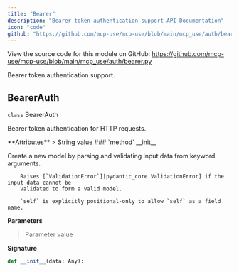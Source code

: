 ```yaml
---
title: "Bearer"
description: "Bearer token authentication support API Documentation"
icon: "code"
github: "https://github.com/mcp-use/mcp-use/blob/main/mcp_use/auth/bearer.py"
---
```



<Callout type="info" title="Source Code">
View the source code for this module on GitHub: <a href='https://github.com/mcp-use/mcp-use/blob/main/mcp_use/auth/bearer.py' target='_blank' rel='noopener noreferrer'>https://github.com/mcp-use/mcp-use/blob/main/mcp_use/auth/bearer.py</a>
</Callout>

Bearer token authentication support.

## BearerAuth

<div>
<RandomGradientBackground className="rounded-lg p-4 w-full h-full rounded-full">
<div className="text-black">
<div className="text-black font-bold text-xl mb-2 mt-8"><code className="!text-black">class</code> BearerAuth</div>

Bearer token authentication for HTTP requests.

</div>
</RandomGradientBackground>
<Card type="info">
**Attributes**
>
<ParamField body="token" type="pydantic.types.SecretStr" required="True" >   String value </ParamField>

</Card>

<Card type="info">
### `method` __init__

Create a new model by parsing and validating input data from keyword arguments.

        Raises [`ValidationError`][pydantic_core.ValidationError] if the input data cannot be
        validated to form a valid model.

        `self` is explicitly positional-only to allow `self` as a field name.

**Parameters**
><ParamField body="data" type="Any" required="True" >   Parameter value </ParamField>

**Signature**
```python wrap
def __init__(data: Any):
```

</Card>
</div>
